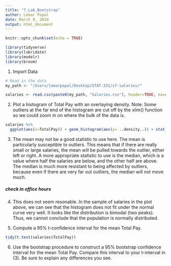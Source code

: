 ```yaml
---
title: "7_Lab_Bootstrap"
author: Lemar Popal
date: March 9, 2019
output: html_document
---
```


```r
knitr::opts_chunk$set(echo = TRUE)
```

```r
library(tidyverse)
library(lubridate)
library(modelr)
library(broom)
```

1. Import Data
```r
# Read in the data
my_path <- "/Users/lemarpopal/Desktop/STAT-331/sf-salaries/"

salaries <- read.csv(paste0(my_path, "Salaries.csv"), header=TRUE, na=c("Not Provided", "Not provided"))
```

2. Plot a histogram of Total Pay with an overlaying density.
Note: Some outliers at the far end of the histogram are cut off by the xlim() function so we could zoom in on where the bulk of the data is. 
```r
salaries %>% 
  ggplot(aes(x=TotalPay)) + geom_histogram(aes(y= ..density..)) + stat_function(fun = dnorm, args = list(mean = mean(salaries$TotalPay), sd = sd(salaries$TotalPay)), color = "darkred", size = 2) + xlim(0, 3*(10**5))
```

3. The mean may not be a good statistic to use here. The mean is particularly susceptible to outliers. This means that if there are really small or large salaries, the mean will be pulled towards the outlier, either left or right. A more appropriate statistic to use is the median, which is a value where half the salaries are below, and the other half are above. The median is much more resistant to being affected by outliers, because even if there are very far out outliers, the median will not move much. 


##### check in office hours
4. This does not seem resonable. In the sample of salaries in the plot above, we can see that the histogram does not fit under the normal curve very well. It looks like the distribution is bimodal (two peaks). Thus, we cannot conclude that the population is normally distributed. 


5. Compute a 95% t-confidence interval for the mean Total Pay.
```r
tidy(t.test(salaries$TotalPay))
```


6. Use the bootstrap procedure to construct a 95% bootstrap confidence interval for the mean Total Pay. Compare this interval to your t-interval in (3). Be sure to explain any differences you see.
```r

```

